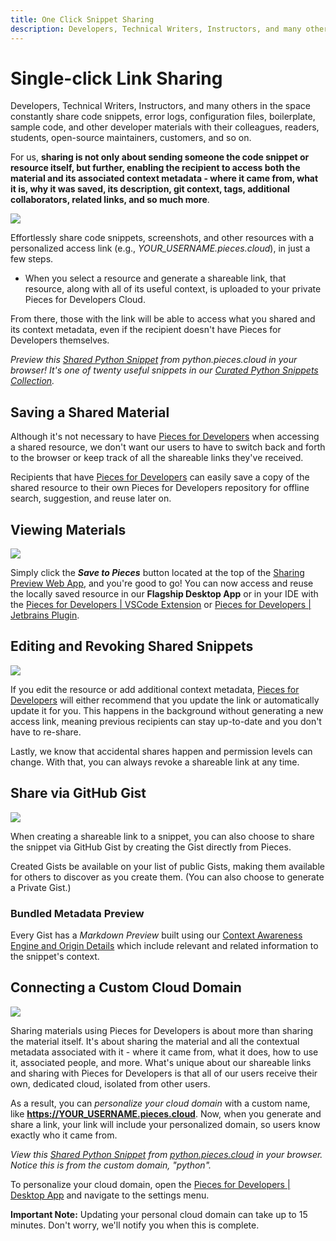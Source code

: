 ```yaml
---
title: One Click Snippet Sharing
description: Developers, Technical Writers, Instructors, and many others in the space constantly share code snippets, error logs, configuration files, boilerplate, sample code, and other developer materials with their colleagues, readers, students, open-source maintainers, customers, and so on.
---
```


<link rel="canonical" href="https://docs.pieces.app/features/one-click-snippet-sharing" />

# Single-click Link Sharing
Developers, Technical Writers, Instructors, and many others in the space constantly share code snippets, error logs, configuration files, boilerplate, sample code, and other developer materials with their colleagues, readers, students, open-source maintainers, customers, and so on.

For us, **sharing is not only about sending someone the code snippet or resource itself, but further, enabling the recipient to access both the material and its associated context metadata - where it came from, what it is, why it was saved, its description, git context, tags, additional collaborators, related links, and so much more**.

<Image zoom src="https://storage.googleapis.com/pieces_static_resources/pfd_wiki/CUSTOM_SUBDOMAIN.gif" />

Effortlessly share code snippets, screenshots, and other resources with a personalized access link (e.g., _YOUR_USERNAME.pieces.cloud_), in just a few steps.

- When you select a resource and generate a shareable link, that resource, along with all of its useful context, is uploaded to your private Pieces for Developers Cloud.

From there, those with the link will be able to access what you shared and its context metadata, even if the recipient doesn't have Pieces for Developers themselves.

_Preview this <a target="_blank" href="{{ links.snippets.python.snippet }}">Shared Python Snippet</a> from _python.pieces.cloud_ in your browser! It's one of twenty useful snippets in our <a target="_blank" href="{{ links.snippets.python.collection }}">Curated Python Snippets Collection</a>._

## Saving a Shared Material
Although it's not necessary to have <a target="_blank" href="{{ links.website.home }}">Pieces for Developers</a> when accessing a shared resource, we don't want our users to have to switch back and forth to the browser or keep track of all the shareable links they've received.

Recipients that have <a target="_blank" href="{{ links.website.home }}">Pieces for Developers</a> can easily save a copy of the shared resource to their own Pieces for Developers repository for offline search, suggestion, and reuse later on.

## Viewing Materials

<Image zoom src="https://storage.googleapis.com/pieces_static_resources/vs_code_marketplace/GIFs/SAVE_FROM_WEB" />

Simply click the **_Save to Pieces_** button located at the top of the <a target="_blank" href="{{ links.internal.personalized_link_sharing.single_click_link_sharing }}">Sharing Preview Web App</a>, and you're good to go! You can now access and reuse the locally saved resource in our **Flagship Desktop App** or in your IDE with the <a target="_blank" href="{{ links.extensions.vscode }}">Pieces for Developers | VSCode Extension</a> or <a target="_blank" href="{{ links.extensions.jetbrains }}">Pieces for Developers | Jetbrains Plugin</a>.

## Editing and Revoking Shared Snippets

<Image zoom src="https://storage.googleapis.com/pieces_static_resources/pfd_wiki/SHAREABLE_LINK.gif" />

If you edit the resource or add additional context metadata, <a target="_blank" href="{{ links.website.home }}">Pieces for Developers</a> will either recommend that you update the link or automatically update it for you. This happens in the background without generating a new access link, meaning previous recipients can stay up-to-date and you don't have to re-share.

Lastly, we know that accidental shares happen and permission levels can change. With that, you can always revoke a shareable link at any time.

## Share via GitHub Gist

<Image zoom src="https://storage.googleapis.com/pieces_static_resources/pfd_wiki/SHARING_GISTS.gif" />

When creating a shareable link to a snippet, you can also choose to share the snippet via GitHub Gist by creating the Gist directly from Pieces.

Created Gists be available on your list of public Gists, making them available for others to discover as you create them. (You can also choose to generate a Private Gist.)

### Bundled Metadata Preview
Every Gist has a _Markdown Preview_ built using our <a target="_blank" href="{{ links.internal.context_awareness_engine.origin_details }}">Context Awareness Engine and Origin Details</a> which include relevant and related information to the snippet's context.

## Connecting a Custom Cloud Domain

<Image zoom src="https://storage.googleapis.com/pieces_static_resources/pfd_wiki/CUSTOM_SUBDOMAIN.gif" />

Sharing materials using Pieces for Developers is about more than sharing the material itself. It's about sharing the material and all the contextual metadata associated with it - where it came from, what it does, how to use it, associated people, and more. What's unique about our shareable links and sharing with Pieces for Developers is that all of our users receive their own, dedicated cloud, isolated from other users.

As a result, you can _personalize your cloud domain_ with a custom name, like **https://YOUR_USERNAME.pieces.cloud**. Now, when you generate and share a link, your link will include your personalized domain, so users know exactly who it came from.

_View this <a target="_blank" href="{{ links.snippets.python.snippet }}">Shared Python Snippet</a> from <a target="_blank" href="{{ links.snippets.python.collection }}">python.pieces.cloud</a> in your browser. Notice this is from the custom domain, "python"._

To personalize your cloud domain, open the <a target="_blank" href="{{ links.website.home }}">Pieces for Developers | Desktop App</a> and navigate to the settings menu.

**Important Note:** Updating your personal cloud domain can take up to 15 minutes. Don't worry, we'll notify you when this is complete.
